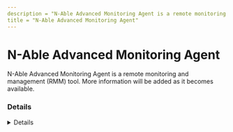 ```yaml
---
description = "N-Able Advanced Monitoring Agent is a remote monitoring and management (RMM) tool. More information will be added as it becomes available."
title = "N-Able Advanced Monitoring Agent"
---
```




# N-Able Advanced Monitoring Agent

N-Able Advanced Monitoring Agent is a remote monitoring and management (RMM) tool. More information will be added as it becomes available.

### Details
<Details author={""}
         category={""}
         created={""}
         website={""}
         lastModified={"2-9-2024"}
         privileges={""}
         free={ false }
         verification={ false }
/>

#### Installation Paths
<Card code={ ["BASupSrvc.exe", "winagent.exe", "BASupApp.exe", "BASupTSHelper.exe", "Agent_*_RW.exe", "BASEClient.exe", "BASupSrvcCnfg.exe"] }/>





### Forensic Artifacts




#### Network Artifacts
<EuiSpacer size="xl"/>
<NetworkArtifactsTable data={ [{"Description": "Known remote domains", "Domains": ["*.beanywhere.com ", "systemmonitor.co.uk", "*system-monitor.com", "cloudbackup.management", "*systemmonitor.co.uk", "n-able.com", "systemmonitor.us", "*systemmonitor.eu.com", "*.logicnow.com", "*.swi-tc.com", "*remote.management", "systemmonitor.us.cdn.cloudflare.net", "*cloudbackup.management", "remote.management", "logicnow.com", "system-monitor.com", "*systemmonitor.us", "systemmonitor.eu.com", "*.n-able.com"], "Ports": []}] }/>




### Detections
- Detects potential network activity of N-Able Advanced Monitoring Agent RMM tool
  - [Sigma Rule](https://github.com/magicsword-io/LOLRMM/blob/main/detections/sigma/n-able_advanced_monitoring_agent_network_sigma.yml)
- Detects potential processes activity of N-Able Advanced Monitoring Agent RMM tool
  - [Sigma Rule](https://github.com/magicsword-io/LOLRMM/blob/main/detections/sigma/n-able_advanced_monitoring_agent_processes_sigma.yml)

### References
- [https://documentation.n-able.com/takecontrol/troubleshooting/Content/kb/Take-Control-Standalone-Ports-and-Domains-Firewall-and-AV-Exclusions.htm](https://documentation.n-able.com/takecontrol/troubleshooting/Content/kb/Take-Control-Standalone-Ports-and-Domains-Firewall-and-AV-Exclusions.htm)

